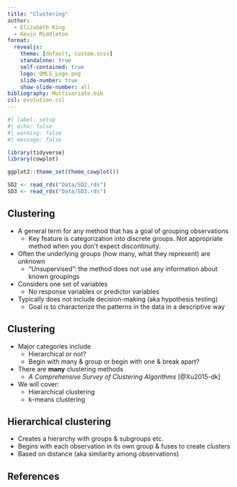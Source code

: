 ```yaml
---
title: "Clustering"
author:
  - Elizabeth King
  - Kevin Middleton
format:
  revealjs:
    theme: [default, custom.scss]
    standalone: true
    self-contained: true
    logo: QMLS_Logo.png
    slide-number: true
    show-slide-number: all
bibliography: Multivariate.bib
csl: evolution.csl
---
```



```r
#| label: setup
#| echo: false
#| warning: false
#| message: false

library(tidyverse)
library(cowplot)

ggplot2::theme_set(theme_cowplot())

SD2 <- read_rds("Data/SD2.rds")
SD3 <- read_rds("Data/SD3.rds")
```

## Clustering

- A general term for any method that has a goal of grouping observations
  - Key feature is categorization into discrete groups. Not appropriate method when you don't expect discontinuity.
- Often the underlying groups (how many, what they represent) are unknown
  - "Unsupervised": the method does not use any information about known groupings
- Considers one set of variables
  - No response variables or predictor variables
- Typically does not include decision-making (aka hypothesis testing) 
  - Goal is to characterize the patterns in the data in a descriptive way

## Clustering

- Major categories include
  - Hierarchical or not?
  - Begin with many & group or begin with one & break apart?
- There are **many** clustering methods
  - *A Comprehensive Survey of Clustering Algorithms* [@Xu2015-dk]
- We will cover:
  - Hierarchical clustering
  - k-means clustering

## Hierarchical clustering

- Creates a hierarchy with groups & subgroups etc.
- Begins with each observation in its own group & fuses to create clusters
- Based on distance (aka similarity among observations)

## References

::: {#refs}
:::


